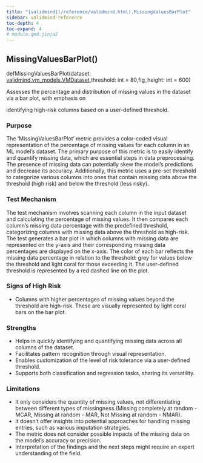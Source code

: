```yaml
---
title: "[validmind](/reference/validmind.html).MissingValuesBarPlot"
sidebar: validmind-reference
toc-depth: 4
toc-expand: 4
# module.qmd.jinja2
---
```


<!-- function.qmd.jinja2 -->

## MissingValuesBarPlot[()]{.muted}

<!-- signatures.jinja2 -->

::: {.signature}

<span class="kw">def</span><span class="name">MissingValuesBarPlot</span>(<span class="params"><span class="n">dataset</span><span class="p">: </span><!-- types.jinja2 - format_type --><a href="/reference/validmind/vm_models.html#class-vmdataset">validmind.vm_models.VMDataset</a><span class="muted">,</span></span><span class="params"><span class="n">threshold</span><span class="p">: </span><!-- types.jinja2 - format_type --><span class="nb">int</span><span class="o"> = </span><span class="kc">80</span><span class="muted">,</span></span><span class="params"><span class="n">fig_height</span><span class="p">: </span><!-- types.jinja2 - format_type --><span class="nb">int</span><span class="o"> = </span><span class="kc">600</span></span>)

:::

<!-- docstring.jinja2 -->

Assesses the percentage and distribution of missing values in the dataset via a bar plot, with emphasis on

identifying high-risk columns based on a user-defined threshold.

### Purpose

The 'MissingValuesBarPlot' metric provides a color-coded visual representation of the percentage of missing values for each column in an ML model's dataset. The primary purpose of this metric is to easily identify and quantify missing data, which are essential steps in data preprocessing. The presence of missing data can potentially skew the model's predictions and decrease its accuracy. Additionally, this metric uses a pre-set threshold to categorize various columns into ones that contain missing data above the threshold (high risk) and below the threshold (less risky).

### Test Mechanism

The test mechanism involves scanning each column in the input dataset and calculating the percentage of missing values. It then compares each column's missing data percentage with the predefined threshold, categorizing columns with missing data above the threshold as high-risk. The test generates a bar plot in which columns with missing data are represented on the y-axis and their corresponding missing data percentages are displayed on the x-axis. The color of each bar reflects the missing data percentage in relation to the threshold: grey for values below the threshold and light coral for those exceeding it. The user-defined threshold is represented by a red dashed line on the plot.

### Signs of High Risk

- Columns with higher percentages of missing values beyond the threshold are high-risk. These are visually represented by light coral bars on the bar plot.

### Strengths

- Helps in quickly identifying and quantifying missing data across all columns of the dataset.
- Facilitates pattern recognition through visual representation.
- Enables customization of the level of risk tolerance via a user-defined threshold.
- Supports both classification and regression tasks, sharing its versatility.

### Limitations

- It only considers the quantity of missing values, not differentiating between different types of missingness (Missing completely at random - MCAR, Missing at random - MAR, Not Missing at random - NMAR).
- It doesn't offer insights into potential approaches for handling missing entries, such as various imputation strategies.
- The metric does not consider possible impacts of the missing data on the model's accuracy or precision.
- Interpretation of the findings and the next steps might require an expert understanding of the field.

